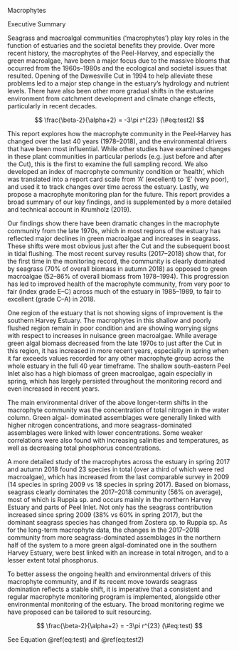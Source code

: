 Macrophytes

Executive Summary

Seagrass and macroalgal communities ('macrophytes') play key roles in the function of estuaries and the societal benefits they provide. Over more recent history, the macrophytes of the Peel-Harvey, and especially the green macroalgae, have been a major focus due to the massive blooms that occurred from the 1960s--1980s and the ecological and societal issues that resulted. Opening of the Dawesville Cut in 1994 to help alleviate these problems led to a major step change in the estuary's hydrology and nutrient levels. There have also been other more gradual shifts in the estuarine environment from catchment development and climate change effects, particularly in recent decades.

$$
\frac{\beta-2}{\alpha+2} = -3\pi r^{23}
(\#eq:test2)
$$

This report explores how the macrophyte community in the Peel-Harvey has changed over the last 40 years (1978--2018), and the environmental drivers that have been most influential. While other studies have examined changes in these plant communities in particular periods (e.g. just before and after the Cut), this is the first to examine the full sampling record. We also developed an index of macrophyte community condition or 'health', which was translated into a report card scale from 'A' (excellent) to 'E' (very poor), and used it to track changes over time across the estuary. Lastly, we propose a macrophyte monitoring plan for the future. This report provides a broad summary of our key findings, and is supplemented by a more detailed and technical account in Krumholz (2019).

Our findings show there have been dramatic changes in the macrophyte community from the late 1970s, which in most regions of the estuary has reflected major declines in green macroalgae and increases in seagrass. These shifts were most obvious just after the Cut and the subsequent boost in tidal flushing. The most recent survey results (2017--2018) show that, for the first time in the monitoring record, the community is clearly dominated by seagrass (70% of overall biomass in autumn 2018) as opposed to green macroalgae (52--86% of overall biomass from 1978--1994). This progression has led to improved health of the macrophyte community, from very poor to fair (index grade E--C) across much of the estuary in 1985--1989, to fair to excellent (grade C--A) in 2018.

One region of the estuary that is not showing signs of improvement is the southern Harvey Estuary. The macrophytes in this shallow and poorly flushed region remain in poor condition and are showing worrying signs with respect to increases in nuisance green macroalgae. While average green algal biomass decreased from the late 1970s to just after the Cut in this region, it has increased in more recent years, especially in spring when it far exceeds values recorded for any other macrophyte group across the whole estuary in the full 40 year timeframe. The shallow south-eastern Peel Inlet also has a high biomass of green macroalgae, again especially in spring, which has largely persisted throughout the monitoring record and even increased in recent years.

The main environmental driver of the above longer-term shifts in the macrophyte community was the concentration of total nitrogen in the water column. Green algal- dominated assemblages were generally linked with higher nitrogen concentrations, and more seagrass-dominated assemblages were linked with lower concentrations. Some weaker correlations were also found with increasing salinities and temperatures, as well as decreasing total phosphorus concentrations.

A more detailed study of the macrophytes across the estuary in spring 2017 and autumn 2018 found 23 species in total (over a third of which were red macroalgae), which has increased from the last comparable survey in 2009 (14 species in spring 2009 vs 18 species in spring 2017). Based on biomass, seagrass clearly dominates the 2017--2018 community (56% on average), most of which is Ruppia sp. and occurs mainly in the northern Harvey Estuary and parts of Peel Inlet. Not only has the seagrass contribution increased since spring 2009 (38% vs 60% in spring 2017), but the dominant seagrass species has changed from Zostera sp. to Ruppia sp. As for the long-term macrophyte data, the changes in the 2017--2018 community from more seagrass-dominated assemblages in the northern half of the system to a more green algal-dominated one in the southern Harvey Estuary, were best linked with an increase in total nitrogen, and to a lesser extent total phosphorus.

To better assess the ongoing health and environmental drivers of this macrophyte community, and if its recent move towards seagrass domination reflects a stable shift, it is imperative that a consistent and regular macrophyte monitoring program is implemented, alongside other environmental monitoring of the estuary. The broad monitoring regime we have proposed can be tailored to suit resourcing.

$$
\frac{\beta-2}{\alpha+2} = -3\pi r^{23}
(\#eq:test)
$$

See Equation @ref(eq:test) and @ref(eq:test2)
